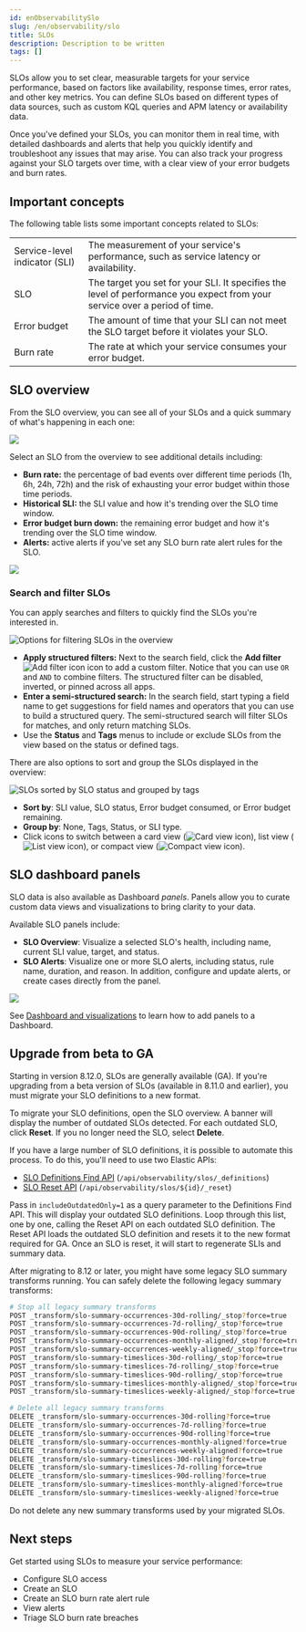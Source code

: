 ```yaml
---
id: enObservabilitySlo
slug: /en/observability/slo
title: SLOs
description: Description to be written
tags: []
---
```



<div id="slo"></div>

<SloLicense />

SLOs allow you to set clear, measurable targets for your service performance, based on factors like availability, response times, error rates, and other key metrics.
You can define SLOs based on different types of data sources, such as custom KQL queries and APM latency or availability data.

Once you've defined your SLOs, you can monitor them in real time, with detailed dashboards and alerts that help you quickly identify and troubleshoot any issues that may arise.
You can also track your progress against your SLO targets over time, with a clear view of your error budgets and burn rates.

<div id="slo-important-concepts"></div>

## Important concepts
The following table lists some important concepts related to SLOs:

|  |  |
|---|---|
| Service-level indicator (SLI) | The measurement of your service's performance, such as service latency or availability. |
| SLO | The target you set for your SLI. It specifies the level of performance you expect from your service over a period of time. |
| Error budget | The amount of time that your SLI can not meet the SLO target before it violates your SLO. |
| Burn rate | The rate at which your service consumes your error budget. |

<div id="slo-in-elastic"></div>

## SLO overview
From the SLO overview, you can see all of your SLOs and a quick summary of what's happening in each one:

![](images/slo-dashboard.png)

Select an SLO from the overview to see additional details including:

* **Burn rate:** the percentage of bad events over different time periods (1h, 6h, 24h, 72h) and the risk of exhausting your error budget within those time periods.
* **Historical SLI:** the SLI value and how it's trending over the SLO time window.
* **Error budget burn down:** the remaining error budget and how it's trending over the SLO time window.
* **Alerts:** active alerts if you've set any <DocLink id="enObservabilitySloBurnRateAlert">SLO burn rate alert rules</DocLink> for the SLO.

![](images/slo-detailed-view.png)

<div id="filter-SLOs"></div>

### Search and filter SLOs

You can apply searches and filters to quickly find the SLOs you're interested in.

![Options for filtering SLOs in the overview](images/slo-filtering-options.png)

* **Apply structured filters:** Next to the search field, click the **Add filter** ![Add filter icon](images/icons/addFilter.svg) icon to add a custom filter. Notice that you can use `OR` and `AND` to combine filters. The structured filter can be disabled, inverted, or pinned across all apps.
* **Enter a semi-structured search:** In the search field, start typing a field name to get suggestions for field names and operators that you can use to build a structured query. The semi-structured search will filter SLOs for matches, and only return matching SLOs.
* Use the **Status** and **Tags** menus to include or exclude SLOs from the view based on the status or defined tags.

There are also options to sort and group the SLOs displayed in the overview:

![SLOs sorted by SLO status and grouped by tags](images/slo-group-by.png)

* **Sort by**: SLI value, SLO status, Error budget consumed, or Error budget remaining.
* **Group by**: None, Tags, Status, or SLI type.
* Click icons to switch between a card view (![Card view icon](images/icons/apps.svg)), list view (![List view icon](images/icons/list.svg)), or compact view (![Compact view icon](images/icons/tableDensityCompact.svg)).

<div id="slo-dashboard-panels"></div>

## SLO dashboard panels

SLO data is also available as Dashboard _panels_.
Panels allow you to curate custom data views and visualizations to bring clarity to your data.

Available SLO panels include:

* **SLO Overview**: Visualize a selected SLO's health, including name, current SLI value, target, and status.
* **SLO Alerts**: Visualize one or more SLO alerts, including status, rule name, duration, and reason. In addition, configure and update alerts, or create cases directly from the panel.

![](images/slo-dashboard-panel.png)

See [Dashboard and visualizations](((kibana-ref))/dashboard.html) to learn how to add panels to a Dashboard.

<div id="slo-upgrade-to-ga"></div>

## Upgrade from beta to GA

Starting in version 8.12.0, SLOs are generally available (GA).
If you're upgrading from a beta version of SLOs (available in 8.11.0 and earlier),
you must migrate your SLO definitions to a new format.

<DocAccordion buttonContent="Migrate your SLO definitions">

To migrate your SLO definitions, open the SLO overview.
A banner will display the number of outdated SLOs detected.
For each outdated SLO, click **Reset**. If you no longer need the SLO, select **Delete**.

If you have a large number of SLO definitions, it is possible to automate this process.
To do this, you'll need to use two Elastic APIs:

* [SLO Definitions Find API](https://github.com/elastic/kibana/blob/9cb830fe9a021cda1d091effbe3e0cd300220969/x-pack/plugins/observability/docs/openapi/slo/bundled.yaml#L453-L514) (`/api/observability/slos/_definitions`)
* [SLO Reset API](https://github.com/elastic/kibana/blob/9cb830fe9a021cda1d091effbe3e0cd300220969/x-pack/plugins/observability/docs/openapi/slo/bundled.yaml#L368-L410) (`/api/observability/slos/${id}/_reset`)

Pass in `includeOutdatedOnly=1` as a query parameter to the Definitions Find API.
This will display your outdated SLO definitions.
Loop through this list, one by one, calling the Reset API on each outdated SLO definition.
The Reset API loads the outdated SLO definition and resets it to the new format required for GA.
Once an SLO is reset, it will start to regenerate SLIs and summary data.

</DocAccordion>

<DocAccordion buttonContent="Remove legacy summary transforms">

After migrating to 8.12 or later, you might have some legacy SLO summary transforms running.
You can safely delete the following legacy summary transforms:

```sh
# Stop all legacy summary transforms
POST _transform/slo-summary-occurrences-30d-rolling/_stop?force=true
POST _transform/slo-summary-occurrences-7d-rolling/_stop?force=true
POST _transform/slo-summary-occurrences-90d-rolling/_stop?force=true
POST _transform/slo-summary-occurrences-monthly-aligned/_stop?force=true
POST _transform/slo-summary-occurrences-weekly-aligned/_stop?force=true
POST _transform/slo-summary-timeslices-30d-rolling/_stop?force=true
POST _transform/slo-summary-timeslices-7d-rolling/_stop?force=true
POST _transform/slo-summary-timeslices-90d-rolling/_stop?force=true
POST _transform/slo-summary-timeslices-monthly-aligned/_stop?force=true
POST _transform/slo-summary-timeslices-weekly-aligned/_stop?force=true

# Delete all legacy summary transforms
DELETE _transform/slo-summary-occurrences-30d-rolling?force=true
DELETE _transform/slo-summary-occurrences-7d-rolling?force=true
DELETE _transform/slo-summary-occurrences-90d-rolling?force=true
DELETE _transform/slo-summary-occurrences-monthly-aligned?force=true
DELETE _transform/slo-summary-occurrences-weekly-aligned?force=true
DELETE _transform/slo-summary-timeslices-30d-rolling?force=true
DELETE _transform/slo-summary-timeslices-7d-rolling?force=true
DELETE _transform/slo-summary-timeslices-90d-rolling?force=true
DELETE _transform/slo-summary-timeslices-monthly-aligned?force=true
DELETE _transform/slo-summary-timeslices-weekly-aligned?force=true
```

Do not delete any new summary transforms used by your migrated SLOs.

</DocAccordion>

<div id="slo-overview-next-steps"></div>

## Next steps

Get started using SLOs to measure your service performance:

* <DocLink id="enObservabilitySloPrivileges">Configure SLO access</DocLink>
* <DocLink id="enObservabilitySloCreate">Create an SLO</DocLink>
* <DocLink id="enObservabilitySloBurnRateAlert">Create an SLO burn rate alert rule</DocLink>
* <DocLink id="enObservabilityViewObservabilityAlerts">View alerts</DocLink>
* <DocLink id="enObservabilityTriageSloBurnRateBreaches">Triage SLO burn rate breaches</DocLink>

